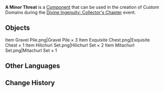 {{Component Infobox
|id          = 9007
|image       = Item A Minor Threat.png
|load        = 213
|event       = Divine Ingenuity: Collector's Chapter
|placement   = Placeable Only on Ground
|category    = Preset Sets
}}
'''A Minor Threat''' is a [[Component]] that can be used in the creation of Custom Domains during the [[Divine Ingenuity/2023-06-08|Divine Ingenuity: Collector's Chapter]] event.

==Objects==
<gallery>
Item Gravel Pile.png|Gravel Pile × 3
Item Exquisite Chest.png|Exquisite Chest × 1
Item Hilichurl Set.png|Hilichurl Set × 2
Item Mitachurl Set.png|Mitachurl Set × 1
</gallery>

==Other Languages==
{{Other Languages|default_hidden=1
|en      = A Minor Threat
|zhs     = 小敌当前
|zhs_rm  = Xiǎo Dí Dāngqián
|zht     = 小敵當前
|zht_rm  = Xiǎo Dí Dāngqián
|ja      = 小敵と向き合う
|ja_rm   = Shouteki to Mukiau
|ko      = 사소한 위험
|ko_rm   = 
|es      = Enemigos al acecho
|fr      = Menace mineure
|ru      = Малая угроза
|th      = ศัตรูกระจ้อยร่อย
|th_rm   = 
|vi      = Kẻ Địch Phía Trước
|de      = Eine geringe Bedrohung
|id      = Musuh Gampangan
|pt      = Uma Pequena Ameaça
|tr      = Minik Bir Tehdit
|it      = Una minaccia di second'ordine
}}

==Change History==
{{Change History|3.7}}
